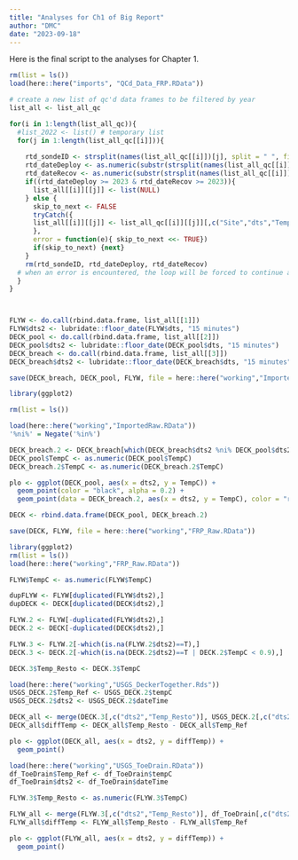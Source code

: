 ```yaml
---
title: "Analyses for Ch1 of Big Report"
author: "DMC"
date: "2023-09-18"
---
```


Here is the final script to the analyses for Chapter 1.

```r
rm(list = ls())
load(here::here("imports", "QCd_Data_FRP.RData"))

# create a new list of qc'd data frames to be filtered by year
list_all <- list_all_qc

for(i in 1:length(list_all_qc)){
  #list_2022 <- list() # temporary list
  for(j in 1:length(list_all_qc[[i]])){
    
    rtd_sondeID <- strsplit(names(list_all_qc[[i]])[j], split = " ", fixed = TRUE)[[1]][1] # variable for sondeID
    rtd_dateDeploy <- as.numeric(substr(strsplit(names(list_all_qc[[i]])[j], split = " ", fixed = TRUE)[[1]][2],0,4)) # variable for Deployment date
    rtd_dateRecov <- as.numeric(substr(strsplit(names(list_all_qc[[i]])[j], split = " ", fixed = TRUE)[[1]][3],0,4)) # variable for Recovery date                              0)
    if((rtd_dateDeploy >= 2023 & rtd_dateRecov >= 2023)){
      list_all[[i]][[j]] <- list(NULL)
    } else {
      skip_to_next <- FALSE
      tryCatch({
      list_all[[i]][[j]] <- list_all_qc[[i]][[j]][,c("Site","dts","TempC","SPC","DOmgL","Turb","TempC_qcE","SPC_qcE","DOmgL_qcE","Turb_qcE")]
      },
      error = function(e){ skip_to_next <<- TRUE})
      if(skip_to_next) {next}
    }
    rm(rtd_sondeID, rtd_dateDeploy, rtd_dateRecov)
  # when an error is encountered, the loop will be forced to continue and the warning(s) will be shown at the end
  }
}



FLYW <- do.call(rbind.data.frame, list_all[[1]])
FLYW$dts2 <- lubridate::floor_date(FLYW$dts, "15 minutes")
DECK_pool <- do.call(rbind.data.frame, list_all[[2]])
DECK_pool$dts2 <- lubridate::floor_date(DECK_pool$dts, "15 minutes")
DECK_breach <- do.call(rbind.data.frame, list_all[[3]])
DECK_breach$dts2 <- lubridate::floor_date(DECK_breach$dts, "15 minutes")

save(DECK_breach, DECK_pool, FLYW, file = here::here("working","ImportedRaw.RData"))
```


```r
library(ggplot2)

rm(list = ls())

load(here::here("working","ImportedRaw.RData"))
'%ni%' = Negate('%in%')

DECK_breach.2 <- DECK_breach[which(DECK_breach$dts2 %ni% DECK_pool$dts2),]
DECK_pool$TempC <- as.numeric(DECK_pool$TempC)
DECK_breach.2$TempC <- as.numeric(DECK_breach.2$TempC)

plo <- ggplot(DECK_pool, aes(x = dts2, y = TempC)) +
  geom_point(color = "black", alpha = 0.2) +
  geom_point(data = DECK_breach.2, aes(x = dts2, y = TempC), color = "red", alpha = 0.2)

DECK <- rbind.data.frame(DECK_pool, DECK_breach.2)

save(DECK, FLYW, file = here::here("working","FRP_Raw.RData"))
```


```r
library(ggplot2)
rm(list = ls())
load(here::here("working","FRP_Raw.RData"))

FLYW$TempC <- as.numeric(FLYW$TempC)

dupFLYW <- FLYW[duplicated(FLYW$dts2),]
dupDECK <- DECK[duplicated(DECK$dts2),]

FLYW.2 <- FLYW[-duplicated(FLYW$dts2),]
DECK.2 <- DECK[-duplicated(DECK$dts2),]

FLYW.3 <- FLYW.2[-which(is.na(FLYW.2$dts2)==T),]
DECK.3 <- DECK.2[-which(is.na(DECK.2$dts2)==T | DECK.2$TempC < 0.9),]

DECK.3$Temp_Resto <- DECK.3$TempC

load(here::here("working","USGS_DeckerTogether.Rds"))
USGS_DECK.2$Temp_Ref <- USGS_DECK.2$tempC
USGS_DECK.2$dts2 <- USGS_DECK.2$dateTime

DECK_all <- merge(DECK.3[,c("dts2","Temp_Resto")], USGS_DECK.2[,c("dts2","Temp_Ref")])
DECK_all$diffTemp <- DECK_all$Temp_Resto - DECK_all$Temp_Ref

plo <- ggplot(DECK_all, aes(x = dts2, y = diffTemp)) +
  geom_point()

load(here::here("working","USGS_ToeDrain.RData"))
df_ToeDrain$Temp_Ref <- df_ToeDrain$tempC
df_ToeDrain$dts2 <- df_ToeDrain$dateTime

FLYW.3$Temp_Resto <- as.numeric(FLYW.3$TempC)

FLYW_all <- merge(FLYW.3[,c("dts2","Temp_Resto")], df_ToeDrain[,c("dts2","Temp_Ref")])
FLYW_all$diffTemp <- FLYW_all$Temp_Resto - FLYW_all$Temp_Ref

plo <- ggplot(FLYW_all, aes(x = dts2, y = diffTemp)) +
  geom_point()
```


